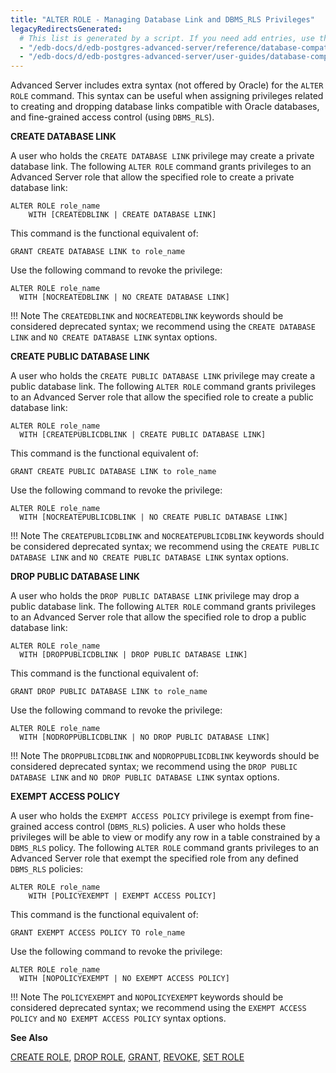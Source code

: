 ```yaml
---
title: "ALTER ROLE - Managing Database Link and DBMS_RLS Privileges"
legacyRedirectsGenerated:
  # This list is generated by a script. If you need add entries, use the `legacyRedirects` key.
  - "/edb-docs/d/edb-postgres-advanced-server/reference/database-compatibility-for-oracle-developers-reference-guide/9.6/Database_Compatibility_for_Oracle_Developers_Reference_Guide.1.024.html"
  - "/edb-docs/d/edb-postgres-advanced-server/user-guides/database-compatibility-for-oracle-developers-guide/9.5/Database_Compatibility_for_Oracle_Developers_Guide.1.054.html"
---
```


<div id="alter_role_managing_database_link_and_dbms_rls_privileges" class="registered_link"></div>

Advanced Server includes extra syntax (not offered by Oracle) for the `ALTER ROLE` command. This syntax can be useful when assigning privileges related to creating and dropping database links compatible with Oracle databases, and fine-grained access control (using `DBMS_RLS`).

**CREATE DATABASE LINK**

A user who holds the `CREATE DATABASE LINK` privilege may create a private database link. The following `ALTER ROLE` command grants privileges to an Advanced Server role that allow the specified role to create a private database link:

```text
ALTER ROLE role_name
    WITH [CREATEDBLINK | CREATE DATABASE LINK]
```

This command is the functional equivalent of:

```text
GRANT CREATE DATABASE LINK to role_name
```

Use the following command to revoke the privilege:

```text
ALTER ROLE role_name
  WITH [NOCREATEDBLINK | NO CREATE DATABASE LINK]
```

!!! Note
    The `CREATEDBLINK` and `NOCREATEDBLINK` keywords should be considered deprecated syntax; we recommend using the `CREATE DATABASE LINK` and `NO CREATE DATABASE LINK` syntax options.

**CREATE PUBLIC DATABASE LINK**

A user who holds the `CREATE PUBLIC DATABASE LINK` privilege may create a public database link. The following `ALTER ROLE` command grants privileges to an Advanced Server role that allow the specified role to create a public database link:

```text
ALTER ROLE role_name
  WITH [CREATEPUBLICDBLINK | CREATE PUBLIC DATABASE LINK]
```

This command is the functional equivalent of:

```text
GRANT CREATE PUBLIC DATABASE LINK to role_name
```

Use the following command to revoke the privilege:

```text
ALTER ROLE role_name
  WITH [NOCREATEPUBLICDBLINK | NO CREATE PUBLIC DATABASE LINK]
```

!!! Note
    The `CREATEPUBLICDBLINK` and `NOCREATEPUBLICDBLINK` keywords should be considered deprecated syntax; we recommend using the `CREATE PUBLIC DATABASE LINK` and `NO CREATE PUBLIC DATABASE LINK` syntax options.

**DROP PUBLIC DATABASE LINK**

A user who holds the `DROP PUBLIC DATABASE LINK` privilege may drop a public database link. The following `ALTER ROLE` command grants privileges to an Advanced Server role that allow the specified role to drop a public database link:

```text
ALTER ROLE role_name
  WITH [DROPPUBLICDBLINK | DROP PUBLIC DATABASE LINK]
```

This command is the functional equivalent of:

```text
GRANT DROP PUBLIC DATABASE LINK to role_name
```

Use the following command to revoke the privilege:

```text
ALTER ROLE role_name
  WITH [NODROPPUBLICDBLINK | NO DROP PUBLIC DATABASE LINK]
```

!!! Note
    The `DROPPUBLICDBLINK` and `NODROPPUBLICDBLINK` keywords should be considered deprecated syntax; we recommend using the `DROP PUBLIC DATABASE LINK` and `NO DROP PUBLIC DATABASE LINK` syntax options.

**EXEMPT ACCESS POLICY**

A user who holds the `EXEMPT ACCESS POLICY` privilege is exempt from fine-grained access control (`DBMS_RLS`) policies. A user who holds these privileges will be able to view or modify any row in a table constrained by a `DBMS_RLS` policy. The following `ALTER ROLE` command grants privileges to an Advanced Server role that exempt the specified role from any defined `DBMS_RLS` policies:

```text
ALTER ROLE role_name
    WITH [POLICYEXEMPT | EXEMPT ACCESS POLICY]
```

This command is the functional equivalent of:

```text
GRANT EXEMPT ACCESS POLICY TO role_name
```

Use the following command to revoke the privilege:

```text
ALTER ROLE role_name
  WITH [NOPOLICYEXEMPT | NO EXEMPT ACCESS POLICY]
```

!!! Note
    The `POLICYEXEMPT` and `NOPOLICYEXEMPT` keywords should be considered deprecated syntax; we recommend using the `EXEMPT ACCESS POLICY` and `NO EXEMPT ACCESS POLICY` syntax options.

**See Also**

[CREATE ROLE](32_create_role/#create_role), [DROP ROLE](55_drop_role/#drop_role), [GRANT](64_grant/#grant), [REVOKE](67_revoke/#revoke), [SET ROLE](73_set_role/#set_role)
